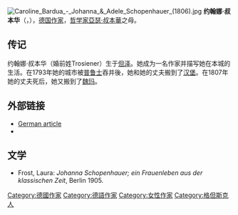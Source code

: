 [[File:Caroline_Bardua_-_Johanna_&_Adele_Schopenhauer_(1806).jpg|thumb]]
'''约翰娜·叔本华'''（{{lang|de|Johanna Schopenhauer}}，{{bd|1766年|7月9日|1838年|4月17日|catIdx=S}}），[[德国|德国]][[作家|作家]]，[[哲学家|哲学家]][[叔本华|亞瑟‧叔本華]]之母。

== 传记 ==

约翰娜·叔本华（婚前姓Trosiener）生于[[格但斯克|但泽]]。她成为一名作家并描写她在本城的生活。在1793年她的城市被[[普鲁士王国|普鲁士]]吞并後，她和她的丈夫搬到了[[汉堡|汉堡]]。在1807年她的丈夫死后，她又搬到了[[魏玛|魏玛]]。<!--and belonged to the literary circle surrounding [[Johann_Wolfgang_von_Goethe|Johann Wolfgang von Goethe]].  The charming coffee shop where she "held court" with authors and intellectuals of her day still stands in front of a statue of Goethe by the opera house square in modern Weimar. When told by Goethe that her son was destined for great things, she objected, claiming that there could not be ''two'' geniuses in one family.-->

== 外部链接 ==

* [https://web.archive.org/web/20040417200308/http://www.ostsee-urlaub-polen.de/gdansk/geschichte-schopenhauer-johanna.htm German article]
* {{gutenberg author| id=Johanna+Schopenhauer | name=Johanna Schopenhauer}}

== 文学 ==

*Frost, Laura: ''Johanna Schopenhauer; ein Frauenleben aus der klassischen Zeit'', Berlin 1905.

{{Authority control}}
{{DEFAULTSORT:Schopenhauer, Johanna}}
[[Category:德國作家|Category:德國作家]]
[[Category:德語作家|Category:德語作家]]
[[Category:女性作家|Category:女性作家]]
[[Category:格但斯克人|Category:格但斯克人]]

{{Germany-writer-stub}}